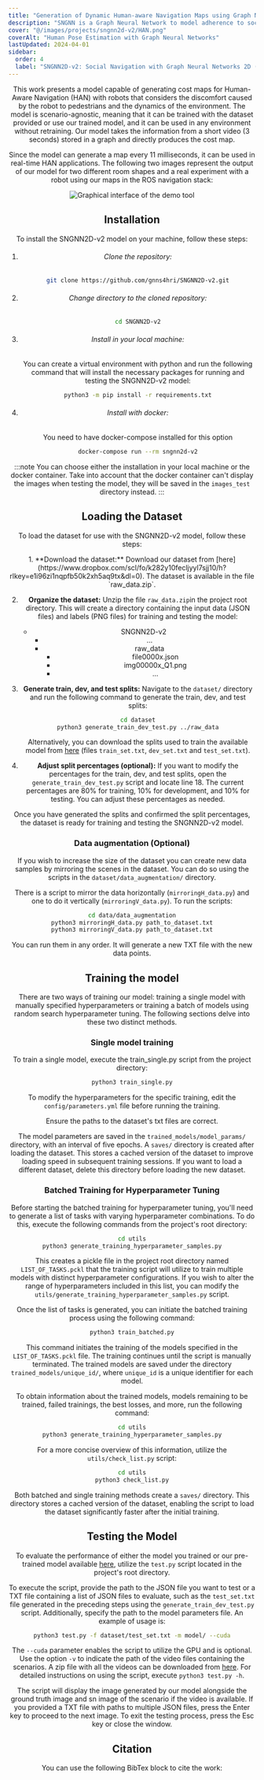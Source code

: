```yaml
---
title: "Generation of Dynamic Human-aware Navigation Maps using Graph Neural Networks"
description: "SNGNN is a Graph Neural Network to model adherence to social-navigation conventions for robots."
cover: "@/images/projects/sngnn2d-v2/HAN.png"
coverAlt: "Human Pose Estimation with Graph Neural Networks"
lastUpdated: 2024-04-01
sidebar:
  order: 4
  label: "SNGNN2D-v2: Social Navigation with Graph Neural Networks 2D (version 2)"
---
```



<Header
	contributors={["Daniel Rodriguez-Criado", "Pilar Bachiller", "George Vogiatzis", "Luis J. Manso"]}
	githubUrl="https://github.com/gnns4hri/SNGNN2D-v2"
	paperUrl="#"
/>

This work presents a model capable of generating cost maps for Human-Aware Navigation (HAN) with robots that considers the discomfort caused by the robot to pedestrians and the dynamics of the environment.
The model is scenario-agnostic, meaning that it can be trained with the dataset provided or use our trained model, and it can be used in any environment without retraining.
Our model takes the information from a short video (3 seconds) stored in a graph and directly produces the cost map.

Since the model can generate a map every 11 milliseconds, it can be used in real-time HAN applications.
The following two images represent the output of our model for two different room shapes and a real experiment with a robot using our maps in the ROS navigation stack:


<Image class="centered" src={reapPathImage} alt="Graphical interface of the demo tool" />

## Installation

To install the SNGNN2D-v2 model on your machine, follow these steps:

<Steps>

1. ###### Clone the repository:

   ```bash
   git clone https://github.com/gnns4hri/SNGNN2D-v2.git
   ```

2. ###### Change directory to the cloned repository:

   ```bash
   cd SNGNN2D-v2
   ```

3. ###### Install in your local machine:
   You can create a virtual environment with python and run the following command that will install the necessary packages for running and testing the SNGNN2D-v2 model:
   ```bash
   python3 -m pip install -r requirements.txt
   ```

3. ###### Install with docker:
	You need to have docker-compose installed for this option
	```bash
	docker-compose run --rm sngnn2d-v2
	```
</Steps>


:::note
You can choose either the installation in your local machine or the docker container. Take into account that the docker container can't display the images when testing the model, they will be saved in the `images_test` directory instead.
:::

## Loading the Dataset

To load the dataset for use with the SNGNN2D-v2 model, follow these steps:

<Steps>
1. **Download the dataset:** Download our dataset from [here](https://www.dropbox.com/scl/fo/k282y10fecljyyl7sjj10/h?rlkey=e1i96zi1nqpfb50k2xh5aq9tx&dl=0). The dataset is available in the file `raw_data.zip`.

2. **Organize the dataset:** Unzip the file `raw_data.zip`in the project root directory. This will create a directory containing the input data (JSON files) and labels (PNG files) for training and testing the model:
	<FileTree>
	- SNGNN2D-v2
		- ...
		- raw_data
			- file0000x.json
			- img00000x_Q1.png
			- ...

	</FileTree>

3. **Generate train, dev, and test splits:** Navigate to the `dataset/` directory and run the following command to generate the train, dev, and test splits:

	```bash
	cd dataset
	python3 generate_train_dev_test.py ../raw_data
	```

	Alternatively, you can download the splits used to train the available model from [here](https://www.dropbox.com/scl/fo/k282y10fecljyyl7sjj10/h?rlkey=e1i96zi1nqpfb50k2xh5aq9tx&dl=0) (files `train_set.txt`, `dev_set.txt` and `test_set.txt`).

4. **Adjust split percentages (optional):** If you want to modify the percentages for the train, dev, and test splits, open the `generate_train_dev_test.py` script and locate line 18. The current percentages are 80% for training, 10% for development, and 10% for testing. You can adjust these percentages as needed.
</Steps>

Once you have generated the splits and confirmed the split percentages, the dataset is ready for training and testing the SNGNN2D-v2 model.

### Data augmentation (Optional)

If you wish to increase the size of the dataset you can create new data samples by mirroring the scenes in the dataset.
You can do so using the scripts in the `dataset/data_augmentation/` directory.

There is a script to mirror the data horizontally (`mirroringH_data.py`) and one to do it vertically (`mirroringV_data.py`).
To run the scripts:

```bash
cd data/data_augmentation
python3 mirroringH_data.py path_to_dataset.txt
python3 mirroringV_data.py path_to_dataset.txt
```

You can run them in any order. It will generate a new TXT file with the new data points.

## Training the model

There are two ways of training our model: training a single model with manually specified hyperparameters or training a batch of models using random search hyperparameter tuning.
The following sections delve into these two distinct methods.

### Single model training

To train a single model, execute the train_single.py script from the project directory:

```bash
python3 train_single.py
```

To modify the hyperparameters for the specific training, edit the `config/parameters.yml` file before running the training.

Ensure the paths to the dataset's txt files are correct.

The model parameters are saved in the `trained_models/model_params/` directory, with an interval of five epochs.
A `saves/` directory is created after loading the dataset.
This stores a cached version of the dataset to improve loading speed in subsequent training sessions.
If you want to load a different dataset, delete this directory before loading the new dataset.

### Batched Training for Hyperparameter Tuning

Before starting the batched training for hyperparameter tuning, you'll need to generate a list of tasks with varying hyperparameter combinations.
To do this, execute the following commands from the project's root directory:

```bash
cd utils
python3 generate_training_hyperparameter_samples.py
```

This creates a pickle file in the project root directory named `LIST_OF_TASKS.pckl` that the training script will utilize to train multiple models with distinct hyperparameter configurations. If you wish to alter the range of hyperparameters included in this list, you can modify the `utils/generate_training_hyperparameter_samples.py` script.

Once the list of tasks is generated, you can initiate the batched training process using the following command:

```bash
python3 train_batched.py
```

This command initiates the training of the models specified in the `LIST_OF_TASKS.pckl` file. The training continues until the script is manually terminated.
The trained models are saved under the directory `trained_models/unique_id/`, where `unique_id` is a unique identifier for each model.

To obtain information about the trained models, models remaining to be trained, failed trainings, the best losses, and more, run the following command:

```bash
cd utils
python3 generate_training_hyperparameter_samples.py
```

For a more concise overview of this information, utilize the `utils/check_list.py` script:

```bash
cd utils
python3 check_list.py
```

Both batched and single training methods create a `saves/` directory.
This directory stores a cached version of the dataset, enabling the script to load the dataset significantly faster after the initial training.

## Testing the Model

To evaluate the performance of either the model you trained or our pre-trained model available [here](https://www.dropbox.com/scl/fo/9ia7vz9sjdlj69sz8yoxi/h?rlkey=ws39q0ylrx3t7soj4cn5k7op1&dl=0), utilize the `test.py` script located in the project's root directory.

To execute the script, provide the path to the JSON file you want to test or a TXT file containing a list of JSON files to evaluate, such as the `test_set.txt` file generated in the preceding steps using the `generate_train_dev_test.py` script.
Additionally, specify the path to the model parameters file.
An example of usage is:

```bash
python3 test.py -f dataset/test_set.txt -m model/ --cuda
```

The `--cuda` parameter enables the script to utilize the GPU and is optional.
Use the option `-v` to indicate the path of the video files containing the scenarios.
A zip file with all the videos can be downloaded from [here](https://www.dropbox.com/scl/fo/k282y10fecljyyl7sjj10/h?rlkey=e1i96zi1nqpfb50k2xh5aq9tx&dl=0).
For detailed instructions on using the script, execute `python3 test.py -h`.

The script will display the image generated by our model alongside the ground truth image and sn image of the scenario if the video is available.
If you provided a TXT file with paths to multiple JSON files, press the Enter key to proceed to the next image.
To exit the testing process, press the Esc key or close the window.

## Citation

You can use the following BibTex block to cite the work:

```bibtex

```
